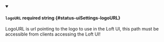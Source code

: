 
<details className="config-field" data-expandable="false" open>
<summary>

#### `logoURL` <span className="config-field-required" data-required="false">required</span> <span className="config-field-type">string</span> <span className="config-field-default"></span> <span className="config-field-enum"></span> {#status-uiSettings-logoURL}

LogoURL is url pointing to the logo to use in the Loft UI, this path must be accessible from clients accessing
the Loft UI!

</summary>



</details>
